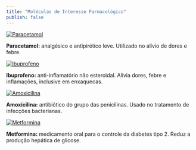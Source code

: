 ```yaml
---
title: "Moléculas de Interesse Farmacológico"
publish: false
---
```


<div class="farmacos d-flex flex-wrap justify-content-center gap-4">

<a href="https://chemapps.stolaf.edu/jmol/jmol.php?model=CC(=O)NC1=CC=C(C=C1)O">
  <img src="paracetamol.png" alt="Paracetamol" style="max-width: 150px; height: auto;">
</a>
<p><strong>Paracetamol:</strong> analgésico e antipirético leve. Utilizado no alívio de dores e febre.</p>

<a href="https://chemapps.stolaf.edu/jmol/jmol.php?model=CC(C)CC1=CC=C(C=C1)C(C)C(=O)O">
  <img src="ibuprofeno.png" alt="Ibuprofeno" style="max-width: 150px; height: auto;">
</a>
<p><strong>Ibuprofeno:</strong> anti-inflamatório não esteroidal. Alivia dores, febre e inflamações, inclusive em enxaquecas.</p>

<a href="https://chemapps.stolaf.edu/jmol/jmol.php?model=CC1(%5BC@@H%5D(N2%5BC@H%5D(S1)%5BC@@H%5D(C2=O)NC(=O)%5BC@@H%5D(C3=CC=C(C=C3)O)N)C(=O)O)C">
  <img src="amoxicilina.png" alt="Amoxicilina" style="max-width: 150px; height: auto;">
</a>
<p><strong>Amoxicilina:</strong> antibiótico do grupo das penicilinas. Usado no tratamento de infecções bacterianas.</p>

<a href="https://chemapps.stolaf.edu/jmol/jmol.php?model=CN(C)C(=N)N=C(N)N">
  <img src="metformina.png" alt="Metformina" style="max-width: 150px; height: auto;">
</a>
<p><strong>Metformina:</strong> medicamento oral para o controle da diabetes tipo 2. Reduz a produção hepática de glicose.</p>

</div>
